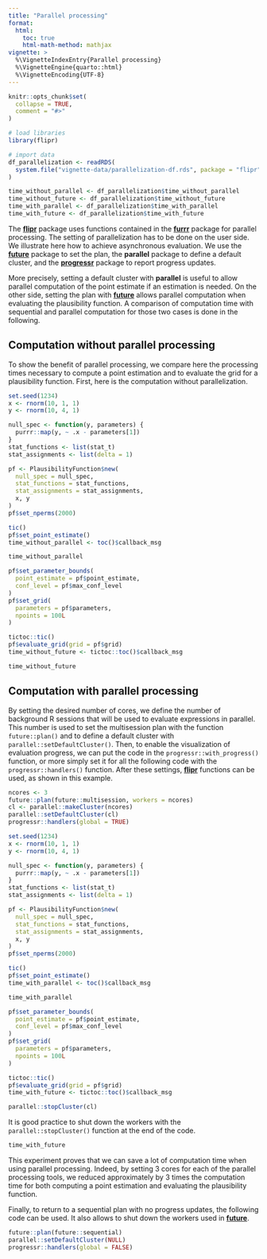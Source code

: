 ```yaml
---
title: "Parallel processing"
format: 
  html:
    toc: true
    html-math-method: mathjax
vignette: >
  %\VignetteIndexEntry{Parallel processing}
  %\VignetteEngine{quarto::html}
  %\VignetteEncoding{UTF-8}
---
```


```r
knitr::opts_chunk$set(
  collapse = TRUE,
  comment = "#>"
)

# load libraries
library(flipr)

# import data
df_parallelization <- readRDS(
  system.file("vignette-data/parallelization-df.rds", package = "flipr")
)

time_without_parallel <- df_parallelization$time_without_parallel
time_without_future <- df_parallelization$time_without_future
time_with_parallel <- df_parallelization$time_with_parallel
time_with_future <- df_parallelization$time_with_future
```

The [**flipr**](https://permaverse.github.io/flipr/) package uses functions
contained in the [**furrr**](https://future.futureverse.org/index.html) package
for parallel processing. The setting of parallelization has to be done on the
user side. We illustrate here how to achieve asynchronous evaluation. We use the
[**future**](https://future.futureverse.org/index.html) package to set the plan,
the **parallel** package to define a default cluster, and the
[**progressr**](https://progressr.futureverse.org/index.html) package to report
progress updates. 

More precisely, setting a default cluster with **parallel** is useful to allow 
parallel computation of the point estimate if an estimation is needed. On the 
other side, setting the plan with 
[**future**](https://future.futureverse.org/index.html) allows parallel 
computation when evaluating the plausibility function. A comparison of
computation time with sequential and parallel computation for those two cases is
done in the following.

## Computation without parallel processing

To show the benefit of parallel processing, we compare here the processing times
necessary to compute a point estimation and to evaluate the grid for a 
plausibility function. First, here is the computation without parallelization.

```r
set.seed(1234)
x <- rnorm(10, 1, 1)
y <- rnorm(10, 4, 1)

null_spec <- function(y, parameters) {
  purrr::map(y, ~ .x - parameters[1])
}
stat_functions <- list(stat_t)
stat_assignments <- list(delta = 1)

pf <- PlausibilityFunction$new(
  null_spec = null_spec,
  stat_functions = stat_functions,
  stat_assignments = stat_assignments,
  x, y
)
pf$set_nperms(2000)

tic()
pf$set_point_estimate()
time_without_parallel <- toc()$callback_msg
```

```r
time_without_parallel
```

```r
pf$set_parameter_bounds(
  point_estimate = pf$point_estimate, 
  conf_level = pf$max_conf_level
)
pf$set_grid(
  parameters = pf$parameters, 
  npoints = 100L
)

tictoc::tic()
pf$evaluate_grid(grid = pf$grid)
time_without_future <- tictoc::toc()$callback_msg
```

```r
time_without_future
```

## Computation with parallel processing

By setting the desired number of cores, we define the number of background R
sessions that will be used to evaluate expressions in parallel. This number is
used to set the multisession plan with the function `future::plan()` and to
define a default cluster with `parallel::setDefaultCluster()`. Then, to enable
the visualization of evaluation progress, we can put the code in the
`progressr::with_progress()` function, or more simply set it for all the
following code with the `progressr::handlers()` function. After these settings,
[**flipr**](https://permaverse.github.io/flipr/) functions can be used, as shown
in this example.

```r
ncores <- 3
future::plan(future::multisession, workers = ncores)
cl <- parallel::makeCluster(ncores)
parallel::setDefaultCluster(cl)
progressr::handlers(global = TRUE)

set.seed(1234)
x <- rnorm(10, 1, 1)
y <- rnorm(10, 4, 1)

null_spec <- function(y, parameters) {
  purrr::map(y, ~ .x - parameters[1])
}
stat_functions <- list(stat_t)
stat_assignments <- list(delta = 1)

pf <- PlausibilityFunction$new(
  null_spec = null_spec,
  stat_functions = stat_functions,
  stat_assignments = stat_assignments,
  x, y
)
pf$set_nperms(2000)

tic()
pf$set_point_estimate()
time_with_parallel <- toc()$callback_msg
```

```r
time_with_parallel
```

```r
pf$set_parameter_bounds(
  point_estimate = pf$point_estimate, 
  conf_level = pf$max_conf_level
)
pf$set_grid(
  parameters = pf$parameters, 
  npoints = 100L
)

tictoc::tic()
pf$evaluate_grid(grid = pf$grid)
time_with_future <- tictoc::toc()$callback_msg

parallel::stopCluster(cl)
```

It is good practice to shut down the workers with the `parallel::stopCluster()`
function at the end of the code.

```r
time_with_future
```

This experiment proves that we can save a lot of computation time when using
parallel processing. Indeed, by setting 3 cores for each of the parallel 
processing tools, we reduced approximately by 3 times the computation time for 
both computing a point estimation and evaluating the plausibility function.

Finally, to return to a sequential plan with no progress updates, the following
code can be used. It also allows to shut down the workers used in [**future**](https://future.futureverse.org/index.html).

```r
future::plan(future::sequential)
parallel::setDefaultCluster(NULL)
progressr::handlers(global = FALSE)
```
